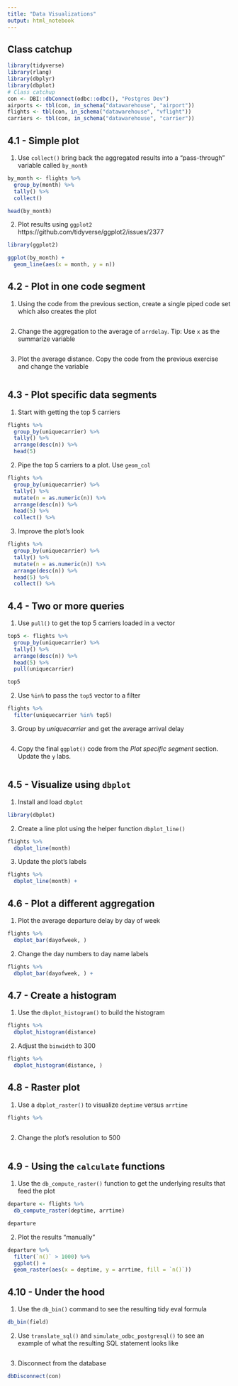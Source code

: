 ```yaml
---
title: "Data Visualizations"
output: html_notebook
---
```


## Class catchup

```r
library(tidyverse)
library(rlang)
library(dbplyr)
library(dbplot)
# Class catchup
con <- DBI::dbConnect(odbc::odbc(), "Postgres Dev")
airports <- tbl(con, in_schema("datawarehouse", "airport")) 
flights <- tbl(con, in_schema("datawarehouse", "vflight"))
carriers <- tbl(con, in_schema("datawarehouse", "carrier"))
```

## 4.1 - Simple plot

1. Use `collect()` bring back the aggregated results into a "pass-through" variable called `by_month`
```r
by_month <- flights %>%
  group_by(month) %>%
  tally() %>%
  collect() 

head(by_month)
```

2. Plot results using `ggplot2`
https://github.com/tidyverse/ggplot2/issues/2377

```r
library(ggplot2)

ggplot(by_month) +
  geom_line(aes(x = month, y = n)) 
```

## 4.2 - Plot in one code segment

1. Using the code from the previous section, create a single piped code set which also creates the plot
```r

```

2. Change the aggregation to the average of `arrdelay`.  Tip: Use `x` as the summarize variable 
```r

```

3. Plot the average distance. Copy the code from the previous exercise and change the variable
```r

```

## 4.3 - Plot specific data segments

1. Start with getting the top 5 carriers
```r
flights %>%
  group_by(uniquecarrier) %>%
  tally() %>%
  arrange(desc(n)) %>%
  head(5) 
```

2. Pipe the top 5 carriers to a plot. Use `geom_col`
```r
flights %>%
  group_by(uniquecarrier) %>%
  tally() %>%
  mutate(n = as.numeric(n)) %>%
  arrange(desc(n)) %>%
  head(5) %>%
  collect() %>%
```

3. Improve the plot's look
```r
flights %>%
  group_by(uniquecarrier) %>%
  tally() %>%
  mutate(n = as.numeric(n)) %>%
  arrange(desc(n)) %>%
  head(5) %>%
  collect() %>%
```

## 4.4 - Two or more queries

1. Use `pull()` to get the top 5 carriers loaded in a vector
```r
top5 <- flights %>%
  group_by(uniquecarrier) %>%
  tally() %>%
  arrange(desc(n)) %>%
  head(5) %>%
  pull(uniquecarrier)

top5
```

2. Use `%in%` to pass the `top5` vector to a filter
```r
flights %>%
  filter(uniquecarrier %in% top5) 
```

3. Group by *uniquecarrier* and get the average arrival delay
```r

```

4. Copy the final `ggplot()` code from the *Plot specific segment* section. Update the `y` labs.
```r

```

## 4.5 - Visualize using `dbplot`

1. Install and load `dbplot`
```r
library(dbplot)
```

2. Create a line plot using the helper function `dbplot_line()`

```r
flights %>%
  dbplot_line(month)
```

3. Update the plot's labels
```r
flights %>%
  dbplot_line(month) +

```

## 4.6 - Plot a different aggregation

1. Plot the average departure delay by day of week
```r
flights %>%
  dbplot_bar(dayofweek, )
```

2. Change the day numbers to day name labels
```r
flights %>%
  dbplot_bar(dayofweek, ) +
```

## 4.7 - Create a histogram

1. Use the `dbplot_histogram()` to build the histogram
```r
flights %>%
  dbplot_histogram(distance)
```

2. Adjust the `binwidth` to 300

```r
flights %>%
  dbplot_histogram(distance, )
```

## 4.8 - Raster plot

1. Use a `dbplot_raster()` to visualize `deptime` versus `arrtime`
```r
flights %>%
  
```

2. Change the plot's resolution to 500
```r
  
```


## 4.9 - Using the `calculate` functions

1. Use the `db_compute_raster()` function to get the underlying results that feed the plot
```r
departure <- flights %>%
  db_compute_raster(deptime, arrtime)

departure
```

2. Plot the results "manually"
```r
departure %>%
  filter(`n()` > 1000) %>%
  ggplot() +
  geom_raster(aes(x = deptime, y = arrtime, fill = `n()`))
```

## 4.10 - Under the hood 

1. Use the `db_bin()` command to see the resulting tidy eval formula
```r
db_bin(field)
```

2. Use `translate_sql()` and `simulate_odbc_postgresql()` to see an example of what the resulting SQL statement looks like
```r

```

3. Disconnect from the database

```r
dbDisconnect(con)
```
